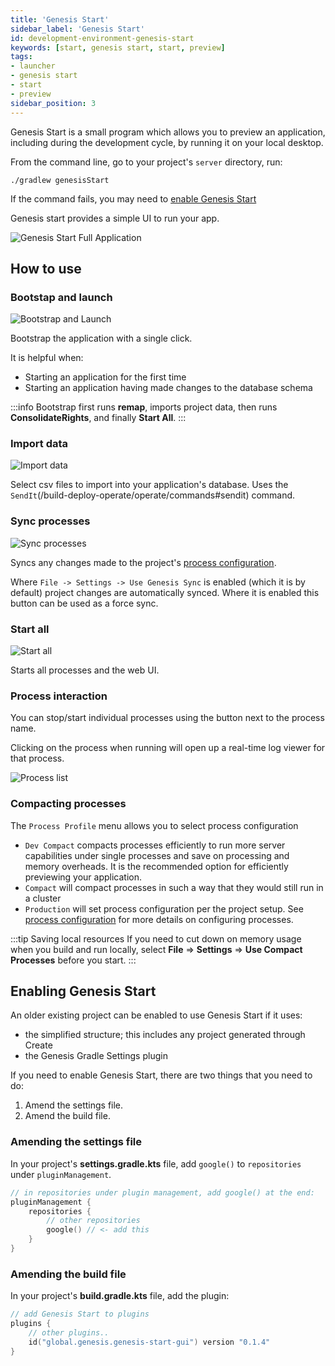 ```yaml
---
title: 'Genesis Start'
sidebar_label: 'Genesis Start'
id: development-environment-genesis-start
keywords: [start, genesis start, start, preview]
tags:
- launcher
- genesis start
- start
- preview
sidebar_position: 3
---
```


Genesis Start is a small program which allows you to preview an application, including during the development cycle, by running it on your local desktop. 

From the command line, go to your project's `server` directory, run:

```shell
./gradlew genesisStart
```

If the command fails, you may need to [enable Genesis Start](#enabling-genesis-start)

Genesis start provides a simple UI to run your app.

![Genesis Start Full Application](/img/genesis-start/genesis-start-full-app.png)

## How to use

### Bootstap and launch 
![Bootstrap and Launch](/img/genesis-start/genesis-start-bootstrap.png)

Bootstrap the application with a single click.

It is helpful when:
- Starting an application for the first time
- Starting an application having made changes to the database schema

:::info
Bootstrap first runs **remap**, imports project data, then runs **ConsolidateRights**, and finally **Start All**. 
:::

### Import data
![Import data](/img/genesis-start/genesis-start-import-data.png)

Select csv files to import into your application's database. Uses the `SendIt`(/build-deploy-operate/operate/commands#sendit) command.

### Sync processes
![Sync processes](/img/genesis-start/genesis-start-sync-processes.png)

Syncs any changes made to the project's [process configuration](/develop/server-capabilities/runtime-configuration/processes/).

Where `File -> Settings -> Use Genesis Sync` is enabled (which it is by default) project changes are automatically synced. Where it is enabled this button can be used as a force sync.

### Start all
![Start all](/img/genesis-start/genesis-start-start-all.png)

Starts all processes and the web UI.

### Process interaction

You can stop/start individual processes using the button next to the process name. 

Clicking on the process when running will open up a real-time log viewer for that process.

![Process list](/img/genesis-start/genesis-start-process-list.png)

### Compacting processes

The `Process Profile` menu allows you to select process configuration

- `Dev Compact` compacts processes efficiently to run more server capabilities under single processes and save on processing and memory overheads. It is the recommended option for efficiently previewing your application.
- `Compact` will compact processes in such a way that they would still run in a cluster
- `Production` will set process configuration per the project setup. See [process configuration](/develop/server-capabilities/runtime-configuration/processes/) for more details on configuring processes.

:::tip Saving local resources
If you need to cut down on memory usage when you build and run locally, select **File** => **Settings** => **Use Compact Processes** before you start. 
:::

## Enabling Genesis Start


An older existing project can be enabled to use Genesis Start if it uses:
* the simplified structure; this includes any project generated through Create
* the Genesis Gradle Settings plugin

If you need to enable Genesis Start, there are two things that you need to do:

1. Amend the settings file.
2. Amend the build file.

### Amending the settings file

In your project's **settings.gradle.kts** file, add `google()` to `repositories` under `pluginManagement`.

```kotlin
// in repositories under plugin management, add google() at the end:
pluginManagement {
    repositories {
        // other repositories
        google() // <- add this
    }
}
```

### Amending the build file

In your project's **build.gradle.kts** file, add the plugin:

```kotlin
// add Genesis Start to plugins
plugins {
    // other plugins..
    id("global.genesis.genesis-start-gui") version "0.1.4"
}
```